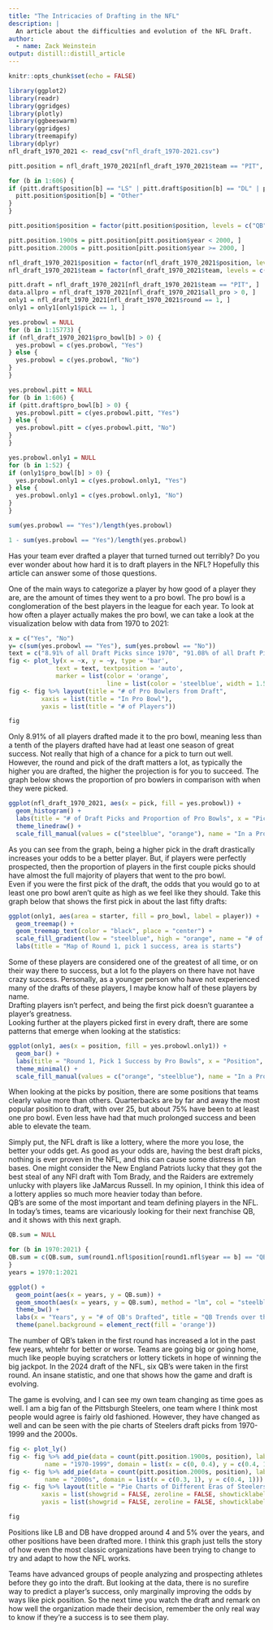 ```yaml
---
title: "The Intricacies of Drafting in the NFL"
description: |
  An article about the difficulties and evolution of the NFL Draft. 
author:
  - name: Zack Weinstein 
output: distill::distill_article
---
```


```r
knitr::opts_chunk$set(echo = FALSE)
```

```r
library(ggplot2)
library(readr)
library(ggridges)
library(plotly)
library(ggbeeswarm)
library(ggridges)
library(treemapify)
library(dplyr)
nfl_draft_1970_2021 <- read_csv("nfl_draft_1970-2021.csv")
```
```r
pitt.position = nfl_draft_1970_2021[nfl_draft_1970_2021$team == "PIT", ]

for (b in 1:606) {
if (pitt.draft$position[b] == "LS" | pitt.draft$position[b] == "DL" | pitt.draft$position[b] == "OL" | pitt.draft$position[b] == "S" | pitt.draft$position[b] == "P" | pitt.draft$position[b] == "OLB" | pitt.draft$position[b] == "K") {
  pitt.position$position[b] = "Other" 
}
}

pitt.position$position = factor(pitt.position$position, levels = c("QB", "DT", "DE", "LB", "C", "CB", "DB", "G", "NT", "RB", "T", "TE", "WR", "Other"))

pitt.position.1900s = pitt.position[pitt.position$year < 2000, ]
pitt.position.2000s = pitt.position[pitt.position$year >= 2000, ]
```


```r
nfl_draft_1970_2021$position = factor(nfl_draft_1970_2021$position, levels = c("QB", "DT", "DE", "LB", "C", "CB", "DB", "DL", "FB", "G", "ILB", "K", "KR", "LS", "NT", "OL", "OLB", "OT", "P", "RB", "S", "T", "TE", "WB", "WR"))
nfl_draft_1970_2021$team = factor(nfl_draft_1970_2021$team, levels = c("ARI", "ATL", "BAL", "BOS", "BUF", "CAR", "CHI", "CIN", "CLE", "DAL", "DEN", "DET", "GNB", "HOU", "IND", "JAX", "KAN", "LAC", "LAR", "LVR", "MIA", "MIN", "NOR", "NWE", "NYG", "NYJ", "OAK", "PHI", "PHO", "PIT", "RAI", "RAM", "SDG", "SEA", "SFO", "STL", "TAM", "TEN", "WAS"))
```


```r
pitt.draft = nfl_draft_1970_2021[nfl_draft_1970_2021$team == "PIT", ]
data.allpro = nfl_draft_1970_2021[nfl_draft_1970_2021$all_pro > 0, ]
only1 = nfl_draft_1970_2021[nfl_draft_1970_2021$round == 1, ]
only1 = only1[only1$pick == 1, ]

yes.probowl = NULL
for (b in 1:15773) {
if (nfl_draft_1970_2021$pro_bowl[b] > 0) {
  yes.probowl = c(yes.probowl, "Yes")
} else {
  yes.probowl = c(yes.probowl, "No")
}
}

yes.probowl.pitt = NULL
for (b in 1:606) {
if (pitt.draft$pro_bowl[b] > 0) {
  yes.probowl.pitt = c(yes.probowl.pitt, "Yes")
} else {
  yes.probowl.pitt = c(yes.probowl.pitt, "No")
}
}

yes.probowl.only1 = NULL
for (b in 1:52) {
if (only1$pro_bowl[b] > 0) {
  yes.probowl.only1 = c(yes.probowl.only1, "Yes")
} else {
  yes.probowl.only1 = c(yes.probowl.only1, "No")
}
}


```


```r
sum(yes.probowl == "Yes")/length(yes.probowl)

1 - sum(yes.probowl == "Yes")/length(yes.probowl)
```

Has your team ever drafted a player that turned turned out terribly? Do you ever wonder about how hard it is to draft players in the NFL? Hopefully this article can answer some of those questions. \

One of the main ways to categorize a player by how good of a player they are, are the amount of times they went to a pro bowl. The pro bowl is a conglomeration of the best players in the league for each year. To look at how often a player actually makes the pro bowl, we can take a look at the visualization below with data from 1970 to 2021:  

```r
x = c("Yes", "No")
y= c(sum(yes.probowl == "Yes"), sum(yes.probowl == "No"))
text = c("8.91% of all Draft Picks since 1970", "91.08% of all Draft Picks since 1970")
fig <- plot_ly(x = ~x, y = ~y, type = 'bar',
             text = text, textposition = 'auto',
             marker = list(color = 'orange',
                           line = list(color = 'steelblue', width = 1.5)))
fig <- fig %>% layout(title = "# of Pro Bowlers from Draft",
         xaxis = list(title = "In Pro Bowl"),
         yaxis = list(title = "# of Players"))

fig
``` 
Only 8.91% of all players drafted made it to the pro bowl, meaning less than a tenth of the players drafted have had at least one season of great success. Not really that high of a chance for a pick to turn out well. \
However, the round and pick of the draft matters a lot, as typically the higher you are drafted, the higher the projection is for you to succeed. The graph below shows the proportion of pro bowlers in comparison with when they were picked. 


```r
ggplot(nfl_draft_1970_2021, aes(x = pick, fill = yes.probowl)) +
  geom_histogram() +
  labs(title = "# of Draft Picks and Proportion of Pro Bowls", x = "Pick Number", y = "# of Picks") +
  theme_linedraw() +
  scale_fill_manual(values = c("steelblue", "orange"), name = "In a Pro Bowl?")
```
As you can see from the graph, being a higher pick in the draft drastically increases your odds to be a better player. But, if players were perfectly prospected, then the proportion of players in the first couple picks should have almost the full majority of players that went to the pro bowl. \
Even if you were the first pick of the draft, the odds that you would go to at least one pro bowl aren't quite as high as we feel like they should. Take this graph below that shows the first pick in about the last fifty drafts: 

```r
ggplot(only1, aes(area = starter, fill = pro_bowl, label = player)) + 
  geom_treemap() + 
  geom_treemap_text(color = "black", place = "center") + 
  scale_fill_gradient(low = "steelblue", high = "orange", name = "# of Pro Bowls") +
  labs(title = "Map of Round 1, pick 1 success, area is starts")
```
Some of these players are considered one of the greatest of all time, or on their way there to success, but a lot fo the players on there have not have crazy success. Personally, as a younger person who have not experienced many of the drafts of these players, I maybe know half of these players by name. \
Drafting players isn't perfect, and being the first pick doesn't guarantee a player's greatness. \
Looking further at the players picked first in every draft, there are some patterns that emerge when looking at the statistics:

```r
ggplot(only1, aes(x = position, fill = yes.probowl.only1)) +
  geom_bar() +
  labs(title = "Round 1, Pick 1 Success by Pro Bowls", x = "Position", y = "Amount Picked in Draft") +
  theme_minimal() +
  scale_fill_manual(values = c("orange", "steelblue"), name = "In a Pro Bowl?")
```
When looking at the picks by position, there are some positions that teams clearly value more than others. Quarterbacks are by far and away the most popular position to draft, with over 25, but about 75% have been to at least one pro bowl. Even less have had that much prolonged success and been able to elevate the team. \

Simply put, the NFL draft is like a lottery, where the more you lose, the better your odds get. As good as your odds are, having the best draft picks, nothing is ever proven in the NFL, and this can cause some distress in fan bases. One might consider the New England Patriots lucky that they got the best steal of any NFl draft with Tom Brady, and the Raiders are extremely unlucky with players like JaMarcus Russell. In my opinion, I think this idea of a lottery applies so much more heavier today than before. \
QB's are some of the most important and team defining players in the NFL. In today's times, teams are vicariously looking for their next franchise QB, and it shows with this next graph. 

```r
QB.sum = NULL

for (b in 1970:2021) {
QB.sum = c(QB.sum, sum(round1.nfl$position[round1.nfl$year == b] == "QB"))
}
years = 1970:1:2021

ggplot() +
  geom_point(aes(x = years, y = QB.sum)) +
  geom_smooth(aes(x = years, y = QB.sum), method = "lm", col = "steelblue") +
  theme_bw() +
  labs(x = "Years", y = "# of QB's Drafted", title = "QB Trends over the Last Fifty Years") +
  theme(panel.background = element_rect(fill = 'orange'))
```
The number of QB's taken in the first round has increased a lot in the past few years, whtehr for better or worse. Teams are going big or going home, much like people buying scratchers or lottery tickets in hope of winning the big jackpot. In the 2024 draft of the NFL, six QB's were taken in the first round. An insane statistic, and one that shows how the game and draft is evolving. \

The game is evolving, and I can see my own team changing as time goes as well. I am a big fan of the Pittsburgh Steelers, one team where I think most people would agree is fairly old fashioned. However, they have changed as well and can be seen with the pie charts of Steelers draft picks from 1970-1999 and the 2000s. 

```r
fig <- plot_ly()
fig <- fig %>% add_pie(data = count(pitt.position.1900s, position), labels = ~position, values = ~n,
          name = "1970-1999", domain = list(x = c(0, 0.4), y = c(0.4, 1)))
fig <- fig %>% add_pie(data = count(pitt.position.2000s, position), labels = ~position, values = ~n,
          name = "2000s", domain = list(x = c(0.3, 1), y = c(0.4, 1)))
fig <- fig %>% layout(title = "Pie Charts of Different Eras of Steelers Drafts", showlegend = F,
         xaxis = list(showgrid = FALSE, zeroline = FALSE, showticklabels = FALSE),
         yaxis = list(showgrid = FALSE, zeroline = FALSE, showticklabels = FALSE))

fig
```
Positions like LB and DB have dropped around 4 and 5% over the years, and other positions have been drafted more. I think this graph just tells the story of how even the most classic organizations have been trying to change to try and adapt to how the NFL works. \

Teams have advanced groups of people analyzing and prospecting athletes before they go into the draft. But looking at the data, there is no surefire way to predict a player's success, only marginally improving the odds by ways like pick position. So the next time you watch the draft and remark on how well the organization made their decision, remember the only real way to know if they're a success is to see them play. 